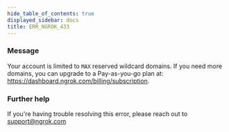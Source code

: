 ```yaml
---
hide_table_of_contents: true
displayed_sidebar: docs
title: ERR_NGROK_433
---
```


### Message

Your account is limited to `MAX` reserved wildcard domains. If you need more domains, you can upgrade to a Pay-as-you-go plan at: https://dashboard.ngrok.com/billing/subscription.

### Further help

If you're having trouble resolving this error, please reach out to [support@ngrok.com](mailto:support@ngrok.com?subject=Help%20with%20ERR_NGROK_433)
